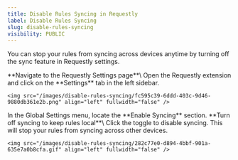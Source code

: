 ```yaml
---
title: Disable Rules Syncing in Requestly
label: Disable Rules Syncing
slug: disable-rules-syncing
visibility: PUBLIC
---
```

You can stop your rules from syncing across devices anytime by turning off the sync feature in Requestly settings.

<Steps>
  <Step title="Go to Settings">
    **Navigate to the Requestly Settings page**\
    Open the Requestly extension and click on the **Settings** tab in the left sidebar.

    <img src="/images/disable-rules-syncing/fc595c39-6ddd-403c-9d46-9880db361e2b.png" align="left" fullwidth="false" />
  </Step>

  <Step title="Navigate to the Global Settings Section">
    In the Global Settings menu, locate the **Enable Syncing** section.
  </Step>

  <Step title="Disable Syncing">
    **Turn off syncing to keep rules local**\
    Click the toggle to disable syncing. This will stop your rules from syncing across other devices.

    <img src="/images/disable-rules-syncing/282c77e0-d894-4bbf-901a-635e7a0b8cfa.gif" align="left" fullwidth="false" />
  </Step>
</Steps>
